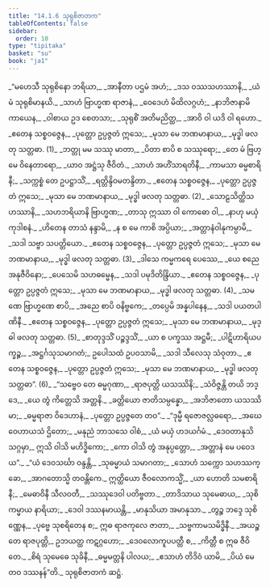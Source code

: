 ```yaml
---
title: "14.1.6 သုရုစိဇာတက"
tableOfContents: false
sidebar:
  order: 10
type: "tipitaka"
basket: "su"
book: "ja1"
---
```



<DynamicBreadcrumb />

<Division number="102" book="ja1">

<Paragraph number="2654" type="verses" book="ja1">
_“မဟေသီ သုရုစိနော ဘရိယာ,_  
_အာနီတာ ပဌမံ အဟံ;_  
_ဒသ ဝဿသဟဿာနိ,_  
_ယံ မံ သုရုစိမာနယိ._  

</Paragraph>

</Division>
<Division number="103" book="ja1">

<Paragraph number="2655" type="verses" book="ja1">
_သာဟံ ဗြာဟ္မဏ ရာဇာနံ,_  
_ဝေဒေဟံ မိထိလဂ္ဂဟံ;_  
_နာဘိဇာနာမိ ကာယေန,_  
_ဝါစာယ ဥဒ စေတသာ;_  
_သုရုစိံ အတိမညိတ္ထ,_  
_အာဝိ ဝါ ယဒိ ဝါ ရဟော._  

</Paragraph>

</Division>
<Division number="104" book="ja1">

<Paragraph number="2656" type="verses" book="ja1">
_ဧတေန သစ္စဝဇ္ဇေန,_  
_ပုတ္တော ဥပ္ပဇ္ဇတံ ဣသေ;_  
_မုသာ မေ ဘဏမာနာယ,_  
_မုဒ္ဓါ ဖလတု သတ္တဓာ. (1)_  

</Paragraph>

</Division>
<Division number="105" book="ja1">

<Paragraph number="2657" type="verses" book="ja1">
_ဘတ္တု မမ သဿု မာတာ,_  
_ပိတာ စာပိ စ သဿုရော;_  
_တေ မံ ဗြဟ္မေ ဝိနေတာရော,_  
_ယာဝ အဋ္ဌံသု ဇီဝိတံ._  

</Paragraph>

</Division>
<Division number="106" book="ja1">

<Paragraph number="2658" type="verses" book="ja1">
_သာဟံ အဟိံသာရတိနီ,_  
_ကာမသာ ဓမ္မစာရိနီ;_  
_သက္ကစ္စံ တေ ဥပဋ္ဌာသိံ,_  
_ရတ္တိန္ဒိဝမတန္ဒိတာ._  

</Paragraph>

</Division>
<Division number="107" book="ja1">

<Paragraph number="2659" type="verses" book="ja1">
_ဧတေန သစ္စဝဇ္ဇေန,_  
_ပုတ္တော ဥပ္ပဇ္ဇတံ ဣသေ;_  
_မုသာ မေ ဘဏမာနာယ,_  
_မုဒ္ဓါ ဖလတု သတ္တဓာ. (2)_  

</Paragraph>

</Division>
<Division number="108" book="ja1">

<Paragraph number="2660" type="verses" book="ja1">
_သောဠသိတ္ထိသဟဿာနိ,_  
_သဟဘရိယာနိ ဗြာဟ္မဏ;_  
_တာသု ဣဿာ ဝါ ကောဓော ဝါ,_  
_နာဟု မယှံ ကုဒါစနံ._  

</Paragraph>

</Division>
<Division number="109" book="ja1">

<Paragraph number="2661" type="verses" book="ja1">
_ဟိတေန တာသံ နန္ဒာမိ,_  
_န စ မေ ကာစိ အပ္ပိယာ;_  
_အတ္တာနံဝါနုကမ္ပာမိ,_  
_သဒါ သဗ္ဗာ သပတ္တိယော._  

</Paragraph>

</Division>
<Division number="110" book="ja1">

<Paragraph number="2662" type="verses" book="ja1">
_ဧတေန သစ္စဝဇ္ဇေန,_  
_ပုတ္တော ဥပ္ပဇ္ဇတံ ဣသေ;_  
_မုသာ မေ ဘဏမာနာယ,_  
_မုဒ္ဓါ ဖလတု သတ္တဓာ. (3)_  

</Paragraph>

</Division>
<Division number="111" book="ja1">

<Paragraph number="2663" type="verses" book="ja1">
_ဒါသေ ကမ္မကရေ ပေဿေ,_  
_ယေ စညေ အနုဇီဝိနော;_  
_ပေသေမိ သဟဓမ္မေန,_  
_သဒါ ပမုဒိတိန္ဒြိယာ._  

</Paragraph>

</Division>
<Division number="112" book="ja1">

<Paragraph number="2664" type="verses" book="ja1">
_ဧတေန သစ္စဝဇ္ဇေန,_  
_ပုတ္တော ဥပ္ပဇ္ဇတံ ဣသေ;_  
_မုသာ မေ ဘဏမာနာယ,_  
_မုဒ္ဓါ ဖလတု သတ္တဓာ. (4)_  

</Paragraph>

</Division>
<Division number="113" book="ja1">

<Paragraph number="2665" type="verses" book="ja1">
_သမဏေ ဗြာဟ္မဏေ စာပိ,_  
_အညေ စာပိ ဝနိဗ္ဗကေ;_  
_တပ္ပေမိ အန္နပါနေန,_  
_သဒါ ပယတပါဏိနီ._  

</Paragraph>

</Division>
<Division number="114" book="ja1">

<Paragraph number="2666" type="verses" book="ja1">
_ဧတေန သစ္စဝဇ္ဇေန,_  
_ပုတ္တော ဥပ္ပဇ္ဇတံ ဣသေ;_  
_မုသာ မေ ဘဏမာနာယ,_  
_မုဒ္ဓါ ဖလတု သတ္တဓာ. (5)_  

</Paragraph>

</Division>
<Division number="115" book="ja1">

<Paragraph number="2667" type="verses" book="ja1">
_စာတုဒ္ဒသိံ ပဉ္စဒ္ဒသိံ,_  
_ယာ စ ပက္ခဿ အဋ္ဌမီ;_  
_ပါဋိဟာရိယပက္ခဉ္စ,_  
_အဋ္ဌင်္ဂသုသမာဂတံ;_  
ဥပေါသထံ ဥပဝသာမိ,_  
_သဒါ သီလေသု သံဝုတာ._  

</Paragraph>

</Division>
<Division number="116" book="ja1">

<Paragraph number="2668" type="verses" book="ja1">
_ဧတေန သစ္စဝဇ္ဇေန,_  
_ပုတ္တော ဥပ္ပဇ္ဇတံ ဣသေ;_  
_မုသာ မေ ဘဏမာနာယ,_  
_မုဒ္ဓါ ဖလတု သတ္တဓာ”. (6)_  

</Paragraph>

</Division>
<Division number="117" book="ja1">

<Paragraph number="2669" type="verses" book="ja1">
_“သဗ္ဗေဝ တေ ဓမ္မဂုဏာ,_  
_ရာဇပုတ္တိ ယသဿိနိ;_  
_သံဝိဇ္ဇန္တိ တယိ ဘဒ္ဒေ,_  
_ယေ တွံ ကိတ္တေသိ အတ္တနိ._  

</Paragraph>

</Division>
<Division number="118" book="ja1">

<Paragraph number="2670" type="verses" book="ja1">
_ခတ္တိယော ဇာတိသမ္ပန္နော,_  
_အဘိဇာတော ယသဿိမာ;_  
_ဓမ္မရာဇာ ဝိဒေဟာနံ,_  
_ပုတ္တော ဥပ္ပဇ္ဇတေ တဝ”._  

</Paragraph>

</Division>
<Division number="119" book="ja1">

<Paragraph number="2671" type="verses" book="ja1">
_“ဒုမ္မီ ရဇောဇလ္လဓရော,_  
_အဃေ ဝေဟာယသံ ဌိတော;_  
_မနုညံ ဘာသသေ ဝါစံ,_  
_ယံ မယှံ ဟဒယင်္ဂမံ._  

</Paragraph>

</Division>
<Division number="120" book="ja1">

<Paragraph number="2672" type="verses" book="ja1">
_ဒေဝတာနုသိ သဂ္ဂမှာ,_  
ဣသိ ဝါသိ မဟိဒ္ဓိကော;_  
_ကော ဝါသိ တွံ အနုပ္ပတ္တော,_  
_အတ္တာနံ မေ ပဝေဒယ”._  

</Paragraph>

</Division>
<Division number="121" book="ja1">

<Paragraph number="2673" type="verses" book="ja1">
_“ယံ ဒေဝသင်္ဃာ ဝန္ဒန္တိ,_  
_သုဓမ္မာယံ သမာဂတာ;_  
_သောဟံ သက္ကော သဟဿက္ခော,_  
_အာဂတောသ္မိ တဝန္တိကေ._  

</Paragraph>

</Division>
<Division number="122" book="ja1">

<Paragraph number="2674" type="verses" book="ja1">
ဣတ္ထိယော ဇီဝလောကသ္မိံ,_  
_ယာ ဟောတိ သမစာရိနီ;_  
_မေဓာဝိနီ သီလဝတီ,_  
_သဿုဒေဝါ ပတိဗ္ဗတာ._  

</Paragraph>

</Division>
<Division number="123" book="ja1">

<Paragraph number="2675" type="verses" book="ja1">
_တာဒိသာယ သုမေဓာယ,_  
_သုစိကမ္မာယ နာရိယာ;_  
_ဒေဝါ ဒဿနမာယန္တိ,_  
_မာနုသိယာ အမာနုသာ._  

</Paragraph>

</Division>
<Division number="124" book="ja1">

<Paragraph number="2676" type="verses" book="ja1">
_တွဉ္စ ဘဒ္ဒေ သုစိဏ္ဏေန,_  
_ပုဗ္ဗေ သုစရိတေန စ;_  
ဣဓ ရာဇကုလေ ဇာတာ,_  
_သဗ္ဗကာမသမိဒ္ဓိနီ._  

</Paragraph>

</Division>
<Division number="125" book="ja1">

<Paragraph number="2677" type="verses" book="ja1">
_အယဉ္စ တေ ရာဇပုတ္တိ,_  
ဥဘယတ္ထ ကဋဂ္ဂဟော;_  
_ဒေဝလောကူပပတ္တီ စ,_  
_ကိတ္တီ စ ဣဓ ဇီဝိတေ._  

</Paragraph>

</Division>
<Division number="126" book="ja1">

<Paragraph number="2678" type="verses" book="ja1">
_စိရံ သုမေဓေ သုခိနီ,_  
_ဓမ္မမတ္တနိ ပါလယ;_  
_ဧသာဟံ တိဒိဝံ ယာမိ,_  
_ပိယံ မေ တဝ ဒဿနန်”တိ._  


</Paragraph>
</Division>

<Paragraph number="2679" type="center" book="ja1">
သုရုစိဇာတကံ ဆဋ္ဌံ.
</Paragraph>